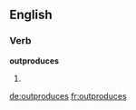 ==English==

===Verb===
'''outproduces'''

# {{third-person singular of|outproduce}}

[[de:outproduces]]
[[fr:outproduces]]